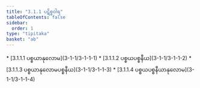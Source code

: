 ```yaml
---
title: "3.1.1 ပဋိစ္စဝါရ"
tableOfContents: false
sidebar:
  order: 1
type: "tipitaka"
basket: "ab"
---
```



<DynamicBreadcrumb />



<TableOfContents>
* [3.1.1.1 ပစ္စယာနုလောမ](3-1-1/3-1-1-1)
* [3.1.1.2 ပစ္စယပစ္စနီယ](3-1-1/3-1-1-2)
* [3.1.1.3 ပစ္စယာနုလောမပစ္စနီယ](3-1-1/3-1-1-3)
* [3.1.1.4 ပစ္စယပစ္စနီယာနုလောမ](3-1-1/3-1-1-4)
</TableOfContents>